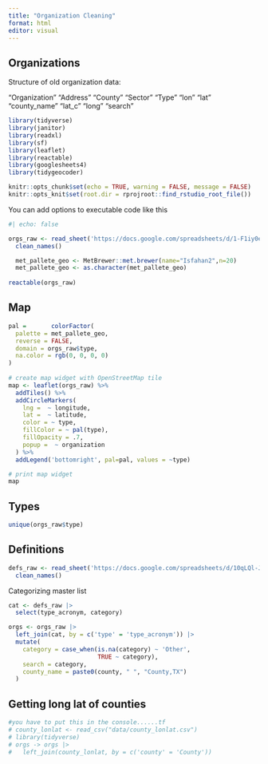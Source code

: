 ```yaml
---
title: "Organization Cleaning"
format: html
editor: visual
---
```


## Organizations

Structure of old organization data:

"Organization" "Address" "County" "Sector" "Type" "lon" "lat" "county_name" "lat_c" "long" "search"

```r
library(tidyverse)
library(janitor)
library(readxl)
library(sf)
library(leaflet)
library(reactable)
library(googlesheets4)
library(tidygeocoder)

knitr::opts_chunk$set(echo = TRUE, warning = FALSE, message = FALSE)
knitr::opts_knit$set(root.dir = rprojroot::find_rstudio_root_file())

```

You can add options to executable code like this

```r
#| echo: false

orgs_raw <- read_sheet('https://docs.google.com/spreadsheets/d/1-F1iy0egi3q7WtNyn4MvTwsoLeRYCRLowGQgdrG0_cM/edit?usp=sharing') |> 
  clean_names()

  met_pallete_geo <- MetBrewer::met.brewer(name="Isfahan2",n=20)
  met_pallete_geo <- as.character(met_pallete_geo)
  
reactable(orgs_raw)
```

## Map

```r

pal =       colorFactor(
  palette = met_pallete_geo,
  reverse = FALSE,
  domain = orgs_raw$type,
  na.color = rgb(0, 0, 0, 0)
)
  
# create map widget with OpenStreetMap tile
map <- leaflet(orgs_raw) %>%
  addTiles() %>%
  addCircleMarkers(
    lng =  ~ longitude,
    lat =  ~ latitude,
    color = ~ type,
    fillColor = ~ pal(type),
    fillOpacity = .7,
    popup =  ~ organization
  ) %>%
  addLegend('bottomright', pal=pal, values = ~type)

# print map widget
map

```

## Types

```r
unique(orgs_raw$type)
```

## Definitions

```r

defs_raw <- read_sheet('https://docs.google.com/spreadsheets/d/10qLQl-JBvuOY-apBOAOKZEbz4xPcl7mOya0eMbMePss/edit?usp=sharing') |> 
  clean_names()

```

Categorizing master list

```r

cat <- defs_raw |>
  select(type_acronym, category)

orgs <- orgs_raw |>
  left_join(cat, by = c('type' = 'type_acronym')) |>
  mutate(
    category = case_when(is.na(category) ~ 'Other',
                         TRUE ~ category),
    search = category,
    county_name = paste0(county, " ", "County,TX")
  )

```

## Getting long lat of counties

```r

#you have to put this in the console......tf
# county_lonlat <- read_csv("data/county_lonlat.csv")
# library(tidyverse)
# orgs -> orgs |> 
#   left_join(county_lonlat, by = c('county' = 'County'))
```
